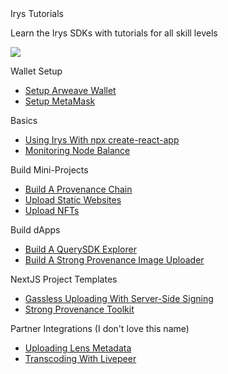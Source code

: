 
<div className="py-20">
<Heading level={1}  className="mb-4">Irys Tutorials</Heading>

<p>Learn the Irys SDKs with tutorials for all skill levels</p>

</div>

<img
	src="https://bundlr.network/new/assets/home/data-donuts.webp"
	className="absolute mt-20 top-10 hidden xl:flex right-10 w-[300px]"
/>

Wallet Setup

-   [Setup Arweave Wallet](/hands-on/tutorials/arweave-wallet)
-   [Setup MetaMask](/hands-on/tutorials/setup-metamask)

Basics

-   [Using Irys With npx create-react-app](/hands-on/tutorials/react)
-   [Monitoring Node Balance](/hands-on/tutorials/monitor-node-balance)

Build Mini-Projects

-   [Build A Provenance Chain](/hands-on/tutorials/provenance-chain)
-   [Upload Static Websites](/hands-on/tutorials/uploading-static-sites)
-   [Upload NFTs](/hands-on/tutorials/uploading-nfts)

Build dApps

-   [Build A QuerySDK Explorer](https://docs.google.com/document/d/1BRc4PQ1F2Y6vLE1bVdzRITZzBIzwi7L-K0id_hGErr8/edit)
-   [Build A Strong Provenance Image Uploader]()

NextJS Project Templates

-   [Gassless Uploading With Server-Side Signing](/hands-on/tutorials/gassless-uploading)
-   [Strong Provenance Toolkit]()

Partner Integrations (I don't love this name)

-   [Uploading Lens Metadata](/hands-on/tutorials/lens)
-   [Transcoding With Livepeer](/hands-on/tutorials/livepeer)
